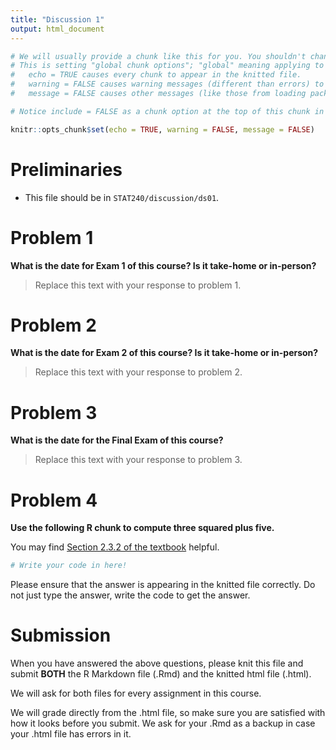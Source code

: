 ```yaml
---
title: "Discussion 1"
output: html_document
---
```


```r
# We will usually provide a chunk like this for you. You shouldn't change this chunk until and unless you know what you are doing.
# This is setting "global chunk options"; "global" meaning applying to every chunk in the rest of the document.
#   echo = TRUE causes every chunk to appear in the knitted file.
#   warning = FALSE causes warning messages (different than errors) to NOT appear in the knitted file.
#   message = FALSE causes other messages (like those from loading packages) to NOT appear in the knitted file.

# Notice include = FALSE as a chunk option at the top of this chunk in line 6. This means that neither this chunk nor its output will appear in the knitted file.

knitr::opts_chunk$set(echo = TRUE, warning = FALSE, message = FALSE)
```

# Preliminaries

- This file should be in `STAT240/discussion/ds01`.

# Problem 1

**What is the date for Exam 1 of this course? Is it take-home or in-person?**

> Replace this text with your response to problem 1.

# Problem 2

**What is the date for Exam 2 of this course? Is it take-home or in-person?**

> Replace this text with your response to problem 2.


# Problem 3

**What is the date for the Final Exam of this course?**

> Replace this text with your response to problem 3.


# Problem 4

**Use the following R chunk to compute three squared plus five.**

You may find [Section 2.3.2 of the textbook ](https://bwu62.github.io/stat240-revamp/rstudio-intro.html#r-math) helpful.

```r
# Write your code in here!

```

Please ensure that the answer is appearing in the knitted file correctly. Do not just type the answer, write the code to get the answer.

# Submission

When you have answered the above questions, please knit this file and submit **BOTH** the R Markdown file (.Rmd) and the knitted html file (.html).

We will ask for both files for every assignment in this course.

We will grade directly from the .html file, so make sure you are satisfied with how it looks before you submit. We ask for your .Rmd as a backup in case your .html file has errors in it. 